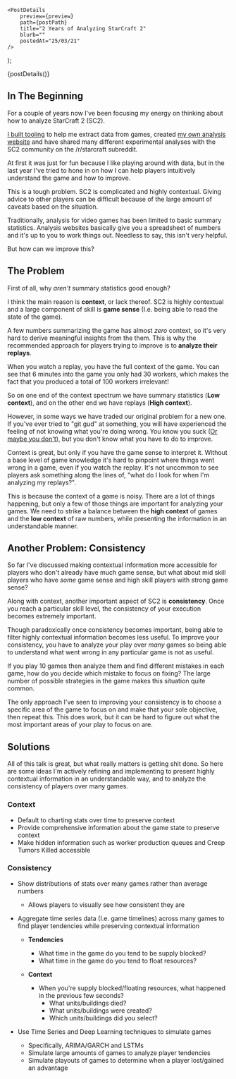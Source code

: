 

    <PostDetails
        preview={preview}
        path={postPath}
        title="2 Years of Analyzing StarCraft 2"
        blurb=""
        postedAt="25/03/21"
    />
);

<Fragment>{postDetails()}</Fragment>

## In The Beginning

For a couple of years now I've been focusing my energy on thinking about how to
analyze StarCraft 2 (SC2).

[I built tooling](https://github.com/ZephyrBlu/zephyrus-sc2-parser) to help me
extract data from games, created [my own analysis website](https://zephyrus.gg)
and have shared many different experimental analyses with the SC2 community
on the /r/starcraft subreddit.

At first it was just for fun because I like playing around with data, but in the last year
I've tried to hone in on how I can help players intuitively understand the game and
how to improve.

This is a tough problem. SC2 is complicated and highly contextual. Giving advice to other
players can be difficult because of the large amount of caveats based on the situation.

Traditionally, analysis for video games has been limited to basic summary statistics.
Analysis websites basically give you a spreadsheet of numbers and it's up to you to work things out.
Needless to say, this isn't very helpful.

But how can we improve this?

## The Problem 

First of all, why *aren't* summary statistics good enough?

I think the main reason is **context**, or lack thereof. SC2 is highly contextual and a
large component of skill is **game sense** (I.e. being able to read the state of the game).

A few numbers summarizing the game has almost *zero* context, so it's very hard to derive
meaningful insights from the them. This is why the recommended approach for players trying to
improve is to **analyze their replays**.

When you watch a replay, you have the full context of the game. You can see that 6 minutes into
the game you only had 30 workers, which makes the fact that you produced a total of 100 workers irrelevant!

So on one end of the context spectrum we have summary statistics (**Low context**), and on the other end
we have replays (**High context**).

However, in some ways we have traded our original problem for a new one. If you've ever tried to "git gud"
at something, you will have experienced the feeling of not knowing what you're doing wrong.
You know you suck ([Or maybe you don't](https://en.wikipedia.org/wiki/Dunning%E2%80%93Kruger_effect)),
but you don't know what you have to do to improve.

Context is great, but only if you have the game sense to interpret it. Without a base level of
game knowledge it's hard to pinpoint where things went wrong in a game, even if you watch the replay.
It's not uncommon to see players ask something along the lines of, "what do I look for when I'm analyzing my replays?".

This is because the context of a game is noisy. There are a lot of things happening, but only a few of those things
are important for analyzing your games. We need to strike a balance between the **high context** of games and
the **low context** of raw numbers, while presenting the information in an understandable manner.

## Another Problem: Consistency

So far I've discussed making contextual information more accessible for players who don't
already have much game sense, but what about mid skill players who have *some* game sense
and high skill players with strong game sense?

Along with context, another important aspect of SC2 is **consistency**. Once you reach a
particular skill level, the consistency of your execution becomes extremely important.

Though paradoxically once consistency becomes important, being able to filter highly contextual
information becomes less useful. To improve your consistency, you have to analyze your play
over *many* games so being able to understand what went wrong in any particular game is not
as useful.

If you play 10 games then analyze them and find different mistakes in each game, how do you
decide which mistake to focus on fixing? The large number of possible strategies in the game
makes this situation quite common.

The only approach I've seen to improving your consistency is to choose a specific area of
the game to focus on and make that your sole objective, then repeat this. This does work,
but it can be hard to figure out what the most important areas of your play to focus on are.

## Solutions

All of this talk is great, but what really matters is getting shit done. So here are some ideas
I'm actively refining and implementing to present highly contextual information in an
understandable way, and to analyze the consistency of players over many games.

### Context

- Default to charting stats over time to preserve context
- Provide comprehensive information about the game state to preserve context
- Make hidden information such as worker production queues and Creep Tumors Killed accessible

### Consistency

- Show distributions of stats over many games rather than average numbers
    - Allows players to visually see how consistent they are

- Aggregate time series data (I.e. game timelines) across many games to find player tendencies while preserving contextual information
    - **Tendencies**
        - What time in the game do you tend to be supply blocked?
        - What time in the game do you tend to float resources?

    - **Context**
        - When you're supply blocked/floating resources, what happened in the previous few seconds?
            - What units/buildings died?
            - What units/buildings were created?
            - Which units/buildings did you select?

- Use Time Series and Deep Learning techniques to simulate games
    - Specifically, ARIMA/GARCH and LSTMs
    - Simulate large amounts of games to analyze player tendencies
    - Simulate playouts of games to determine when a player lost/gained an advantage
